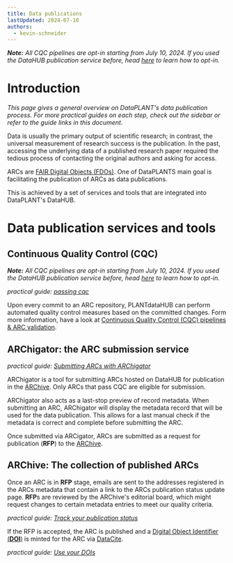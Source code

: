 ```yaml
---
title: Data publications
lastUpdated: 2024-07-10
authors:
  - kevin-schneider
---
```


_**Note:** All CQC pipelines are opt-in starting from July 10, 2024. If you used the DataHUB publication service before, head [here](../../arc-validation/validation-packages) to learn how to opt-in._

# Introduction

_This page gives a general overview on DataPLANT's data publication process. For more practical guides on each step, check out the sidebar or refer to the guide links in this document._

Data is usually the primary output of scientific research; in contrast, the universal measurement of research success is the publication. In the past, accessing the underlying data of a published research paper required the tedious process of contacting the original authors and asking for access.

ARCs are [FAIR Digital Objects (FDOs)](https://nfdi4plants.org/content/learn-more/annotated-research-context.html). One of DataPLANTS main goal is facilitating the publication of ARCs as data publications.

This is achieved by a set of services and tools that are integrated into DataPLANT's DataHUB.

# Data publication services and tools

## Continuous Quality Control (CQC)

_**Note:** All CQC pipelines are opt-in starting from July 10, 2024. If you used the DataHUB publication service before, head [here](../../arc-validation/validation-packages) to learn how to opt-in._

_practical guide: [passing cqc](../datahub-data-publications-cqc)_

Upon every commit to an ARC repository, PLANTdataHUB can perform automated quality control measures based on the committed changes. Form more information, have a look at [Continuous Quality Control (CQC) pipelines & ARC validation](../../arc-validation/cqc-pipelines).

## ARChigator: the ARC submission service

_practical guide: [Submitting ARCs with ARChigator](../datahub-data-publications-cqc)_ 

ARChigator is a tool for submitting ARCs hosted on DataHUB for publication in the [ARChive](https://archive.nfdi4plants.org/communities/dataplant). Only ARCs that pass CQC are eligible for submission.

ARChigator also acts as a last-stop preview of record metadata. When submitting an ARC, ARChigator will display the metadata record that will be used for the data publication. This allows for a last manual check if the metadata is correct and complete before submitting the ARC.

Once submitted via ARCigator, ARCs are submitted as a request for publication (**RFP**) to the [ARChive](https://archive.nfdi4plants.org/communities/dataplant).

## ARChive: The collection of published ARCs

Once an ARC is in **RFP** stage, emails are sent to the addresses registered in the ARCs metadata that contain a link to the ARCs publication status update page. **RFP**s are reviewed by the ARChive's editorial board, which might request changes to certain metadata entries to meet our quality criteria. 

_practical guide: [Track your publication status](../datahub-data-publications-status)_ 

If the RFP is accepted, the ARC is published and a [Digital Object Identifier (**DOI**)](https://www.doi.org/the-identifier/what-is-a-doi/) is minted for the ARC via [DataCite](https://datacite.org/).

_practical guide: [Use your DOIs](../datahub-data-publications-dois)_ 